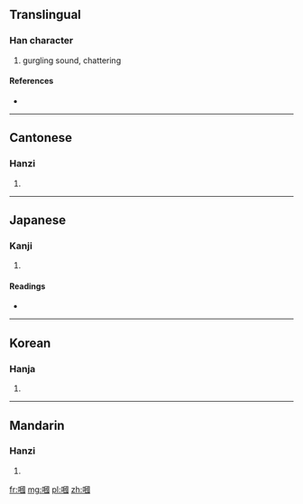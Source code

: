 {{also|啯}}
==Translingual==

===Han character===
{{Han char|rn=30|rad=口|as=11|sn=14|four=6600<sub>0</sub>|canj=口田戈一 (RWIM)}}

# gurgling sound, chattering

====References====
* {{Han ref|kx=0206.010|dkj=04197|dj=0428.210|hdz=10676.090|uh=5613|ud=22035|bh=E14F|bd=57679}}

----

==Cantonese==

===Hanzi===
{{yue-hanzi|jyut=|y=gwok3}}

# {{defn|lang=yue|sort=口11}}

----

==Japanese==

===Kanji===
{{ja-kanji|grade=|rs=口11}}

# {{defn|lang=ja|sort=口11}}

====Readings====
* {{ja-readings|on=[[かく]] (kaku), [[きょく]] (kyoku)|kun=}}

----

==Korean==

===Hanja===
{{ko-hanja|hangeul=괵|rv=goek|mr=koek}}

# {{defn|lang=ko|sort=口11}}

----

==Mandarin==

===Hanzi===
{{cmn-hanzi|pin=[[guo]] ([[guo5]])|wg=kuo<sup>5</sup>}}

# {{defn|lang=cmn|sort=口11}}

[[fr:嘓]]
[[mg:嘓]]
[[pl:嘓]]
[[zh:嘓]]